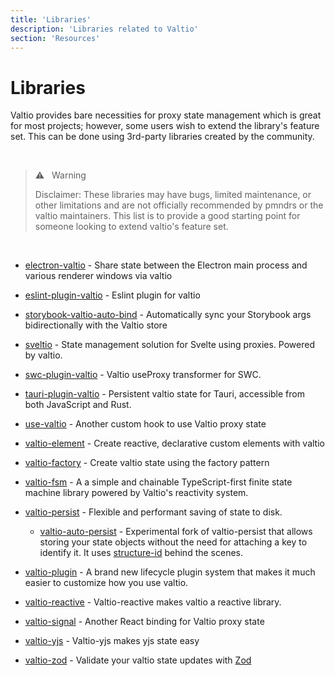 ```yaml
---
title: 'Libraries'
description: 'Libraries related to Valtio'
section: 'Resources'
---
```


# Libraries

Valtio provides bare necessities for proxy state management which is great for most projects; however, some users wish to extend the library's feature set. This can be done using 3rd-party libraries created by the community.

<br />

<blockquote className="warning">
⚠️ &nbsp; Warning

Disclaimer: These libraries may have bugs, limited maintenance, or other limitations and are not officially recommended by pmndrs or the valtio maintainers. This list is to provide a good starting point for someone looking to extend valtio's feature set.

</blockquote>

<br />

- [electron-valtio](https://github.com/water-a/electron-valtio) - Share state between the Electron main process and various renderer windows via valtio

- [eslint-plugin-valtio](https://github.com/pmndrs/eslint-plugin-valtio) - Eslint plugin for valtio

- [storybook-valtio-auto-bind](https://github.com/CosPie/storybook-valtio-auto-bind) - Automatically sync your Storybook args bidirectionally with the Valtio store

- [sveltio](https://github.com/wobsoriano/sveltio) - State management solution for Svelte using proxies. Powered by valtio.

- [swc-plugin-valtio](https://github.com/sosukesuzuki/swc-plugin-valtio) - Valtio useProxy transformer for SWC.

- [tauri-plugin-valtio](https://github.com/ferreira-tb/tauri-store/tree/main/packages/plugin-valtio) - Persistent valtio state for Tauri, accessible from both JavaScript and Rust.

- [use-valtio](https://github.com/dai-shi/use-valtio) - Another custom hook to use Valtio proxy state

- [valtio-element](https://github.com/lxsmnsyc/valtio-element) - Create reactive, declarative custom elements with valtio

- [valtio-factory](https://github.com/mfellner/valtio-factory) - Create valtio state using the factory pattern

- [valtio-fsm](https://github.com/valtiojs/valtio-fsm) - A a simple and chainable TypeScript-first finite state machine library powered by Valtio's reactivity system.

- [valtio-persist](https://github.com/valtiojs/valtio-persist) - Flexible and performant saving of state to disk.

  - [valtio-auto-persist](https://github.com/valtiojs/valtio-auto-persist) - Experimental fork of valtio-persist that allows storing your state objects without the need for attaching a key to identify it. It uses [structure-id](https://github.com/overthemike/structure-id) behind the scenes.

- [valtio-plugin](https://github.com/valtiojs/valtio-plugin) - A brand new lifecycle plugin system that makes it much easier to customize how you use valtio.

- [valtio-reactive](https://github.com/valtiojs/valtio-reactive) - Valtio-reactive makes valtio a reactive library.

- [valtio-signal](https://github.com/dai-shi/valtio-signal) - Another React binding for Valtio proxy state

- [valtio-yjs](https://github.com/dai-shi/valtio-yjs) - Valtio-yjs makes yjs state easy

- [valtio-zod](https://github.com/valtiojs/valtio-zod) - Validate your valtio state updates with [Zod](https://zod.dev)
